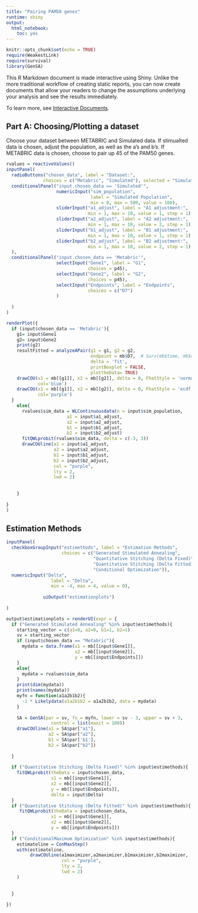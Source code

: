 ```yaml
---
title: "Pairing PAM50 genes"
runtime: shiny
output: 
  html_notebook: 
    toc: yes
---
```


```r
knitr::opts_chunk$set(echo = TRUE)
require(WeakestLink)
require(survival)
library(GenSA)
```

This R Markdown document is made interactive using Shiny. Unlike the more traditional workflow of creating static reports, you can now create documents that allow your readers to change the assumptions underlying your analysis and see the results immediately. 

To learn more, see [Interactive Documents](http://rmarkdown.rstudio.com/authoring_shiny.html).

## Part A: Choosing/Plotting a dataset

Choose your dataset between METABRIC and Simulated data.  If stimualted data is chosen, adjust the population, as well as the a's and b's.  If METABRIC data is chosen, choose to pair up 45 of the PAM50 genes.
```r
rvalues = reactiveValues()
inputPanel(
  radioButtons("chosen_data", label = "Dataset:",
              choices = c("Metabric", "Simulated"), selected = "Simulated"),
  conditionalPanel("input.chosen_data == 'Simulated'",
                   numericInput("sim_population", 
                                label = "Simulated Population",
                                min = 0, max = 500, value = 100),
                   sliderInput("a1_adjust", label = "A1 adjustment:",
                               min = 1, max = 10, value = 1, step = 1), 
                   sliderInput("a2_adjust", label = "A2 adjustment:",
                               min = 1, max = 10, value = 2, step = 1), 
                   sliderInput("b1_adjust", label = "B1 adjustment:",
                               min = 1, max = 10, value = 1, step = 1), 
                   sliderInput("b2_adjust", label = "B2 adjustment:",
                               min = 1, max = 10, value = 2, step = 1)
  ), 
  conditionalPanel("input.chosen_data == 'Metabric'",
                   selectInput("Gene1", label = "G1",
                               choices = p45),
                   selectInput("Gene2", label = "G2",
                               choices = p45),
                   selectInput("Endpoints", label = "Endpoints",
                               choices = c("D7")
                   )
                   
  ) 
)

renderPlot({
  if (input$chosen_data == 'Metabric'){
    g1= input$Gene1
    g2= input$Gene2
    print(g2)
    resultFitted = analyzeAPair(g1 = g1, g2 = g2,
                                endpoint = mb$D7,  # Surv(mb$time, mb$cens) 
                                delta = 'fit',
                                printBoxplot = FALSE,
                                plottheData= TRUE)
    drawCOU(x1 = mb[[g1]], x2 = mb[[g2]], delta = 0, FhatStyle = 'normal',
            col='blue')
    drawCOU(x1 = mb[[g1]], x2 = mb[[g2]], delta = 0, FhatStyle = 'ecdf',
            col='purple')
  }
    else{
      rvalues$sim_data = WLContinuousdata(n = input$sim_population, 
                       a1 = input$a1_adjust, 
                       a2 = input$a2_adjust,
                       b1 = input$b1_adjust,
                       b2 = input$b2_adjust)
      fitQWLprobit(rvalues$sim_data, delta = c(-3, 3))
      drawCOUline(a1 = input$a1_adjust, 
                  a2 = input$a2_adjust,
                  b1 = input$b1_adjust,
                  b2 = input$b2_adjust, 
                  col = "purple",
                  lty = 2,
                  lwd = 2)
      
      
    }
  
}
)
```

## Estimation Methods

```r
inputPanel(
  checkboxGroupInput("estimethods", label = "Estimation Methods",
                     choices = c("Generated Stimulated Annealing", 
                                 "Quantitative Stitching (Delta Fixed)",
                                 "Quantitative Stitching (Delta Fitted)",
                                 "Conditional Optimization")), 
  numericInput("Delta", 
                 label = "Delta",
                 min = -4, max = 4, value = 0),
              
              uiOutput("estimationplots")
              
)

output$estimationplots = renderUI(expr = {
  if ("Generated Stimulated Annealing" %in% input$estimethods){
    starting_vector = c(a1=0, a2=0, b1=1, b2=1)
    sv = starting_vector
    if (input$chosen_data == "Metabric"){
      mydata = data.frame(x1 = mb[[input$Gene1]], 
                          x2 = mb[[input$Gene2]], 
                          y = mb[[input$Endpoints]])  
    }
    else{
      mydata = rvalues$sim_data
    }
    print(dim(mydata))
    print(names(mydata))
    myfn = function(a1a2b1b2){
      -1 * Likelydata(a1a2b1b2 = a1a2b1b2, data = mydata)
    }
    
    SA = GenSA(par = sv, fn = myfn, lower = sv - 3, upper = sv + 3, 
                 control = list(maxit = 100))
    drawCOUline(a1 = SA$par["a1"], 
                a2 = SA$par["a2"], 
                b1 = SA$par['b1'], 
                b2 = SA$par["b2"])
    
  }
  
  if ("Quantitative Stitching (Delta Fixed)" %in% input$estimethods){
    fitQWLprobit(theData = input$chosen_data, 
                 x1 = mb[[input$Gene1]], 
                 x2 = mb[[input$Gene2]], 
                 y = mb[[input$Endpoints]],   
                 delta = input$Delta)
  }
  if ("Quantitative Stitching (Delta Fitted)" %in% input$estimethods){
     fitQWLprobit(theData = input$chosen_data, 
                 x1 = mb[[input$Gene1]], 
                 x2 = mb[[input$Gene2]], 
                 y = mb[[input$Endpoints]])
  }
  if ("ConditionalMaximum Optimization" %in% input$estimethods){
    estimateline = ConMaxStep()
    with(estimateline, 
         drawCOUline(a1maximizer,a2maximizer,b1maximizer,b2maximizer,
                     col = "purple", 
                     lty = 2, 
                     lwd = 2) 
    )
    
    
  }
  
})

```



